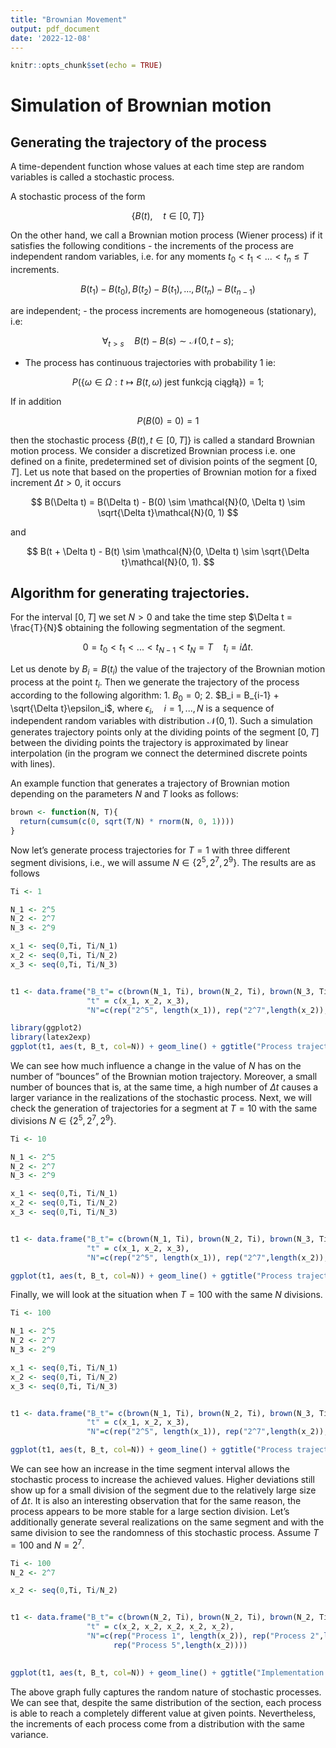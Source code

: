 ```yaml
---
title: "Brownian Movement"
output: pdf_document
date: '2022-12-08'
---
```



```r
knitr::opts_chunk$set(echo = TRUE)
```

# Simulation of Brownian motion

## Generating the trajectory of the process

A time-dependent function whose values at each time step are random variables is called a stochastic process. 

A stochastic process of the form

$$
\{B(t), \quad t\in [0,T]\}
$$

On the other hand, we call a Brownian motion process (Wiener process) if it satisfies the following conditions
- the increments of the process are independent random variables, i.e. for any moments $t_0 < t_1 < ... < t_n \leq T$ increments.

$$
B(t_1) - B(t_0), B(t_2) - B(t_1), ..., B(t_n) - B(t_{n-1})
$$

are independent;
- the process increments are homogeneous (stationary), i.e:

$$
\forall_{t>s} \quad B(t) - B(s) \sim \mathcal{N}(0, t-s);
$$

- The process has continuous trajectories with probability 1 ie:

$$
P(\{\omega \in \Omega : t \mapsto B(t,\omega) \textrm{ jest funkcją ciągłą}\}) = 1;
$$

If in addition 

$$
P(B(0) = 0) = 1
$$

then the stochastic process $\{B(t), t \in [0, T]\}$ is called a standard Brownian motion process. We consider a discretized Brownian process i.e. one defined on a finite, predetermined set of division points of the segment $[0,T]$. Let us note that based on the properties of Brownian motion for a fixed increment $\Delta t >0$, it occurs

$$
B(\Delta t) = B(\Delta t) - B(0) \sim \mathcal{N}(0, \Delta t) \sim \sqrt{\Delta t}\mathcal{N}(0, 1)
$$

and

$$
B(t + \Delta t) - B(t) \sim \mathcal{N}(0, \Delta t) \sim \sqrt{\Delta t}\mathcal{N}(0, 1).
$$



## Algorithm for generating trajectories.

For the interval $[0, T]$ we set $N>0$ and take the time step $\Delta t = \frac{T}{N}$ obtaining the following segmentation of the segment.

$$
0 = t_0 < t_1 < ... < t_{N-1} < t_N = T \quad t_i = i\Delta t.
$$


Let us denote by $B_i = B(t_i)$ the value of the trajectory of the Brownian motion process at the point $t_i$. Then we generate the trajectory of the process according to the following algorithm:
1. $B_0 = 0$;
2. $B_i = B_{i-1} + \sqrt{\Delta t}\epsilon_i$,
where ${\epsilon_i, \quad i=1, ..., N}$ is a sequence of independent random variables with distribution $\mathcal{N}(0,1)$. Such a simulation generates trajectory points only at the dividing points of the segment $[0, T]$ between the dividing points the trajectory is approximated by linear interpolation (in the program we connect the determined discrete points with lines). 

An example function that generates a trajectory of Brownian motion depending on the parameters $N$ and $T$ looks as follows:

```r
brown <- function(N, T){
  return(cumsum(c(0, sqrt(T/N) * rnorm(N, 0, 1))))
}

```

Now let's generate process trajectories for $T=1$ with three different segment divisions, i.e., we will assume $N \in \{2^5, 2^7, 2^9\}$. The results are as follows

```r
Ti <- 1

N_1 <- 2^5
N_2 <- 2^7
N_3 <- 2^9

x_1 <- seq(0,Ti, Ti/N_1)
x_2 <- seq(0,Ti, Ti/N_2)
x_3 <- seq(0,Ti, Ti/N_3)


t1 <- data.frame("B_t"= c(brown(N_1, Ti), brown(N_2, Ti), brown(N_3, Ti)), 
                 "t" = c(x_1, x_2, x_3), 
                 "N"=c(rep("2^5", length(x_1)), rep("2^7",length(x_2)), rep("2^9", length(x_3))))
```


```r
library(ggplot2)
library(latex2exp)
ggplot(t1, aes(t, B_t, col=N)) + geom_line() + ggtitle("Process trajectory for a fixed event") + xlab(TeX("$t=[0,T]$")) + ylab(TeX("$B(t, \\omega)$"))
```


We can see how much influence a change in the value of $N$ has on the number of "bounces" of the Brownian motion trajectory. Moreover, a small number of bounces that is, at the same time, a high number of $\Delta t$ causes a larger variance in the realizations of the stochastic process. Next, we will check the generation of trajectories for a segment at $T=10$ with the same divisions $N \in \{2^5, 2^7, 2^9\}$. 

```r
Ti <- 10

N_1 <- 2^5
N_2 <- 2^7
N_3 <- 2^9

x_1 <- seq(0,Ti, Ti/N_1)
x_2 <- seq(0,Ti, Ti/N_2)
x_3 <- seq(0,Ti, Ti/N_3)


t1 <- data.frame("B_t"= c(brown(N_1, Ti), brown(N_2, Ti), brown(N_3, Ti)), 
                 "t" = c(x_1, x_2, x_3), 
                 "N"=c(rep("2^5", length(x_1)), rep("2^7",length(x_2)), rep("2^9", length(x_3))))
```


```r
ggplot(t1, aes(t, B_t, col=N)) + geom_line() + ggtitle("Process trajectory for a fixed event") + xlab(TeX("$t=[0,T]$")) + ylab(TeX("$B(t, \\omega)$"))
```

Finally, we will look at the situation when $T=100$ with the same $N$ divisions.
```r
Ti <- 100

N_1 <- 2^5
N_2 <- 2^7
N_3 <- 2^9

x_1 <- seq(0,Ti, Ti/N_1)
x_2 <- seq(0,Ti, Ti/N_2)
x_3 <- seq(0,Ti, Ti/N_3)


t1 <- data.frame("B_t"= c(brown(N_1, Ti), brown(N_2, Ti), brown(N_3, Ti)), 
                 "t" = c(x_1, x_2, x_3), 
                 "N"=c(rep("2^5", length(x_1)), rep("2^7",length(x_2)), rep("2^9", length(x_3))))
```


```r
ggplot(t1, aes(t, B_t, col=N)) + geom_line() + ggtitle("Process trajectory for a fixed event") + xlab(TeX("$t=[0,T]$")) + ylab(TeX("$B(t, \\omega)$"))
```


We can see how an increase in the time segment interval allows the stochastic process to increase the achieved values. Higher deviations still show up for a small division of the segment due to the relatively large size of $\Delta t$. It is also an interesting observation that for the same reason, the process appears to be more stable for a large section division. Let's additionally generate several realizations on the same segment and with the same division to see the randomness of this stochastic process. Assume $T=100$ and $N=2^7$. 

```r
Ti <- 100
N_2 <- 2^7

x_2 <- seq(0,Ti, Ti/N_2)


t1 <- data.frame("B_t"= c(brown(N_2, Ti), brown(N_2, Ti), brown(N_2, Ti), brown(N_2, Ti), brown(N_2, Ti)), 
                 "t" = c(x_2, x_2, x_2, x_2, x_2), 
                 "N"=c(rep("Process 1", length(x_2)), rep("Process 2",length(x_2)), rep("Process 3",length(x_2)), rep("Process 4",length(x_2)), 
                       rep("Process 5",length(x_2))))
                
```


```r
ggplot(t1, aes(t, B_t, col=N)) + geom_line() + ggtitle("Implementation of several Brownian movements for the same division") + xlab(TeX("$t=[0,T]$")) + ylab(TeX("$B(t, \\omega)$")) + theme(legend.position="none")
```

The above graph fully captures the random nature of stochastic processes. We can see that, despite the same distribution of the section, each process is able to reach a completely different value at given points. Nevertheless, the increments of each process come from a distribution with the same variance. 
